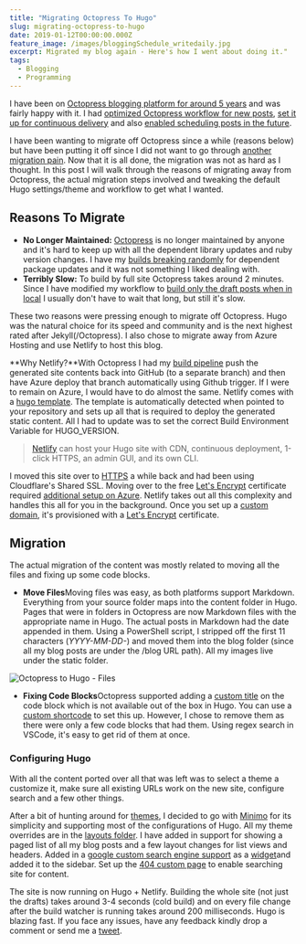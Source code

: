 ```yaml
---
title: "Migrating Octopress To Hugo"
slug: migrating-octopress-to-hugo
date: 2019-01-12T00:00:00.000Z
feature_image: /images/bloggingSchedule_writedaily.jpg
excerpt: Migrated my blog again - Here's how I went about doing it."
tags:
  - Blogging
  - Programming
---
```

I have been on [Octopress blogging platform for around 5 years](/blog/static-generator-is-all-a-blog-needs-moving-to-octopress/) and was fairly happy with it. I had [optimized Octopress workflow for new posts](/blog/optimizing-octopress-workflow-for-new-posts/), [set it up for continuous delivery](/blog/continuos-delivery-of-octopress-blog-using-travisci-and-docker/) and also [enabled scheduling posts in the future](/blog/automatic-deployment-of-future-posts-with-octopress/).

I have been wanting to migrate off Octopress since a while (reasons below) but have been putting it off since I did not want to go through [another migration pain](/blog/own-your-urls/). Now that it is all done, the migration was not as hard as I thought. In this post I will walk through the reasons of migrating away from Octopress, the actual migration steps involved and tweaking the default Hugo settings/theme and workflow to get what I wanted.

## Reasons To Migrate

-   **No Longer Maintained:** [Octopress](http://octopress.org/) is no longer maintained by anyone and it's hard to keep up with all the dependent library updates and ruby version changes. I have my [builds breaking randomly](https://travis-ci.org/rahulpnath/rahulpnath.com-old/builds/470281590) for dependent package updates and it was not something I liked dealing with.
-   **Terribly Slow:** To build by full site Octopress takes around 2 minutes. Since I have modified my workflow to [build only the draft posts when in local](/blog/optimizing-octopress-workflow-for-new-posts/) I usually don't have to wait that long, but still it's slow.

These two reasons were pressing enough to migrate off Octopress. Hugo was the natural choice for its speed and community and is the next highest rated after Jekyll(/Octopress). I also chose to migrate away from Azure Hosting and use Netlify to host this blog.

**Why Netlify?**With Octopress I had my [build pipeline](/blog/continuos-delivery-of-octopress-blog-using-travisci-and-docker/) push the generated site contents back into GitHub (to a separate branch) and then have Azure deploy that branch automatically using Github trigger. If I were to remain on Azure, I would have to do almost the same. Netlify comes with a [hugo template](https://gohugo.io/hosting-and-deployment/hosting-on-netlify/). The template is automatically detected when pointed to your repository and sets up all that is required to deploy the generated static content. All I had to update was to set the correct Build Environment Variable for HUGO\_VERSION.

> [Netlify](https://gohugo.io/hosting-and-deployment/hosting-on-netlify/) can host your Hugo site with CDN, continuous deployment, 1-click HTTPS, an admin GUI, and its own CLI.

I moved this site over to [HTTPS](/blog/ok-i-have-got-https-what-next/) a while back and had been using Cloudflare's Shared SSL. Moving over to the free [Let's Encrypt](https://letsencrypt.org/) certificate required [additional setup on Azure](https://letsencrypt.org/). Netlify takes out all this complexity and handles this all for you in the background. Once you set up a [custom domain](https://www.netlify.com/docs/custom-domains/), it's provisioned with a [Let's Encrypt](https://www.netlify.com/blog/2016/01/15/free-ssl-on-custom-domains/) certificate.

## Migration

The actual migration of the content was mostly related to moving all the files and fixing up some code blocks.

-   **Move Files**Moving files was easy, as both platforms support Markdown. Everything from your source folder maps into the content folder in Hugo. Pages that were in folders in Octopress are now Markdown files with the appropriate name in Hugo. The actual posts in Markdown had the date appended in them. Using a PowerShell script, I stripped off the first 11 characters (_YYYY-MM-DD-_) and moved them into the blog folder (since all my blog posts are under the /blog URL path). All my images live under the static folder.

![Octopress to Hugo - Files](/images/octopress_to_hugo_files.png)

-   **Fixing Code Blocks**Octopress supported adding a [custom title](http://octopress.org/docs/blogging/code/) on the code block which is not available out of the box in Hugo. You can use a [custom shortcode](https://github.com/parsiya/Hugo-Shortcodes/blob/master/README.MD#codecaption-codecaptionhtml) to set this up. However, I chose to remove them as there were only a few code blocks that had them. Using regex search in VSCode, it's easy to get rid of them at once.

### Configuring Hugo

With all the content ported over all that was left was to select a theme a customize it, make sure all existing URLs work on the new site, configure search and a few other things.

After a bit of hunting around for [themes](https://themes.gohugo.io/), I decided to go with [Minimo](https://themes.gohugo.io/minimo/) for its simplicity and supporting most of the configurations of Hugo. All my theme overrides are in the [layouts folder](https://github.com/rahulpnath/rahulpnath.com/tree/master/layouts). I have added in support for showing a paged list of all my blog posts and a few layout changes for list views and headers. Added in a [google custom search engine support](https://cse.google.com/cse/all) as a [widget](https://github.com/rahulpnath/rahulpnath.com/blob/master/layouts/partials/widgets/search.html)and added it to the sidebar. Set up the [404 custom page](https://github.com/rahulpnath/rahulpnath.com/blob/master/layouts/404.html) to enable searching site for content.

The site is now running on Hugo + Netlify. Building the whole site (not just the drafts) takes around 3-4 seconds (cold build) and on every file change after the build watcher is running takes around 200 milliseconds. Hugo is blazing fast. If you face any issues, have any feedback kindly drop a comment or send me a [tweet](https://twitter.com/rahulpnath).
